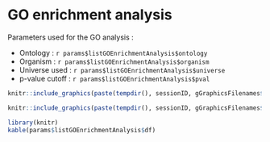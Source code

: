 # GO enrichment analysis

Parameters used for the GO analysis :
    
* Ontology : `r params$listGOEnrichmentAnalysis$ontology` 
* Organism : `r params$listGOEnrichmentAnalysis$organism`
* Universe used : `r params$listGOEnrichmentAnalysis$universe` 
* p-value cutoff : `r params$listGOEnrichmentAnalysis$pval`




```r
knitr::include_graphics(paste(tempdir(), sessionID, gGraphicsFilenames$GOEnrichBarplot, sep="/"))
```

```r
knitr::include_graphics(paste(tempdir(), sessionID, gGraphicsFilenames$GOEnrichDotplot, sep="/"))
```


```r
library(knitr)
kable(params$listGOEnrichmentAnalysis$df)
```

